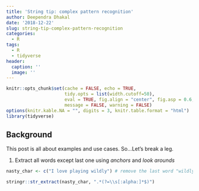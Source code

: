 ```yaml
---
title: 'String tip: complex pattern recognition'
author: Deependra Dhakal
date: '2018-12-22'
slug: string-tip-complex-pattern-recognition
categories:
  - R
tags:
  - R
  - tidyverse
header:
  caption: ''
  image: ''
---
```


```r
knitr::opts_chunk$set(cache = FALSE, echo = TRUE, 
                      tidy.opts = list(width.cutoff=50), 
                      eval = TRUE, fig.align = "center", fig.asp = 0.6, 
                      message = FALSE, warning = FALSE)
options(knitr.kable.NA = "", digits = 3, knitr.table.format = "html")
library(tidyverse)
```

## Background

This post is all about examples and use cases. So...Let's break a leg.

1. Extract all words except last one using *anchors* and *look arounds*

```r
nasty_char <- c("I love playing wildly") # remove the last word "wildly"

stringr::str_extract(nasty_char, ".*(?=\\s[:alpha:]*$)")
```

